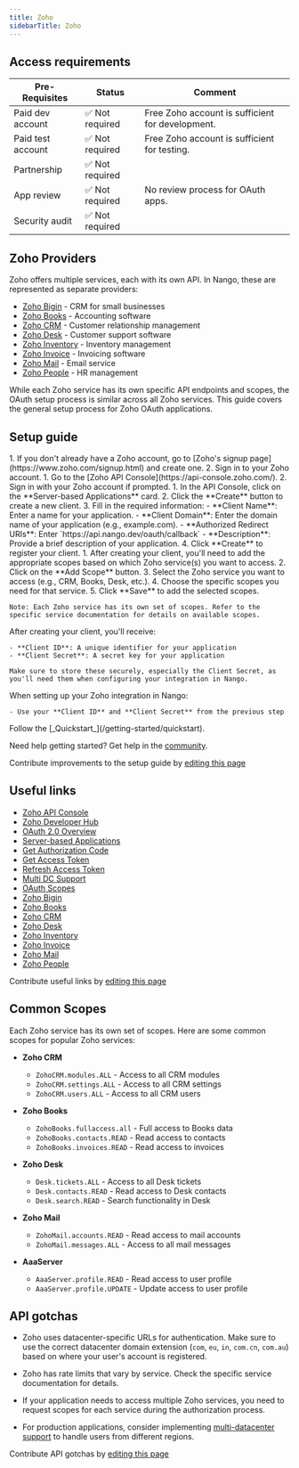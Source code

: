 ```yaml
---
title: Zoho
sidebarTitle: Zoho
---
```



<Overview />
<PreBuiltTooling />
<PreBuiltUseCases />

## Access requirements
| Pre-Requisites | Status | Comment|
| - | - | - |
| Paid dev account | ✅ Not required | Free Zoho account is sufficient for development. |
| Paid test account | ✅ Not required | Free Zoho account is sufficient for testing. |
| Partnership | ✅ Not required | |
| App review | ✅ Not required | No review process for OAuth apps. |
| Security audit | ✅ Not required | |

## Zoho Providers

Zoho offers multiple services, each with its own API. In Nango, these are represented as separate providers:

- [Zoho Bigin](./zoho-bigin.mdx) - CRM for small businesses
- [Zoho Books](./zoho-books.mdx) - Accounting software
- [Zoho CRM](./zoho-crm.mdx) - Customer relationship management
- [Zoho Desk](./zoho-desk.mdx) - Customer support software
- [Zoho Inventory](./zoho-inventory.mdx) - Inventory management
- [Zoho Invoice](./zoho-invoice.mdx) - Invoicing software
- [Zoho Mail](./zoho-mail.mdx) - Email service
- [Zoho People](./zoho-people.mdx) - HR management

While each Zoho service has its own specific API endpoints and scopes, the OAuth setup process is similar across all Zoho services. This guide covers the general setup process for Zoho OAuth applications.

## Setup guide

<Steps>
  <Step title="Create a Zoho account">
    1. If you don't already have a Zoho account, go to [Zoho's signup page](https://www.zoho.com/signup.html) and create one.
    2. Sign in to your Zoho account.
  </Step>
  
  <Step title="Access the Zoho API Console">
    1. Go to the [Zoho API Console](https://api-console.zoho.com/).
    2. Sign in with your Zoho account if prompted.
  </Step>
  
  <Step title="Create a new client">
    1. In the API Console, click on the **Server-based Applications** card.
    2. Click the **Create** button to create a new client.
    3. Fill in the required information:
       - **Client Name**: Enter a name for your application.
       - **Client Domain**: Enter the domain name of your application (e.g., example.com).
       - **Authorized Redirect URIs**: Enter `https://api.nango.dev/oauth/callback`
       - **Description**: Provide a brief description of your application.
    4. Click **Create** to register your client.
  </Step>
  
  <Step title="Select the appropriate scopes">
    1. After creating your client, you'll need to add the appropriate scopes based on which Zoho service(s) you want to access.
    2. Click on the **Add Scope** button.
    3. Select the Zoho service you want to access (e.g., CRM, Books, Desk, etc.).
    4. Choose the specific scopes you need for that service.
    5. Click **Save** to add the selected scopes.
    
    Note: Each Zoho service has its own set of scopes. Refer to the specific service documentation for details on available scopes.
  </Step>
  
  <Step title="Obtain your OAuth credentials">
    After creating your client, you'll receive:
    
    - **Client ID**: A unique identifier for your application
    - **Client Secret**: A secret key for your application
    
    Make sure to store these securely, especially the Client Secret, as you'll need them when configuring your integration in Nango.
  </Step>
  
  <Step title="Configure your integration in Nango">
    When setting up your Zoho integration in Nango:
    
    - Use your **Client ID** and **Client Secret** from the previous step
  </Step>
  <Step title="Next">
    Follow the [_Quickstart_](/getting-started/quickstart).
  </Step>
</Steps>

<Tip>Need help getting started? Get help in the [community](https://nango.dev/slack).</Tip>

<Note>Contribute improvements to the setup guide by [editing this page](https://github.com/nangohq/nango/tree/master/docs-v2/integrations/all/zoho.mdx)</Note>


## Useful links

- [Zoho API Console](https://api-console.zoho.com/)
- [Zoho Developer Hub](https://www.zoho.com/developer/hub/)
- [OAuth 2.0 Overview](https://www.zoho.com/accounts/protocol/oauth.html)
- [Server-based Applications](https://www.zoho.com/accounts/protocol/oauth/web-server-applications.html)
- [Get Authorization Code](https://www.zoho.com/accounts/protocol/oauth/web-apps/authorization.html)
- [Get Access Token](https://www.zoho.com/accounts/protocol/oauth/web-apps/access-token.html)
- [Refresh Access Token](https://www.zoho.com/accounts/protocol/oauth/web-apps/access-token-refresh.html)
- [Multi DC Support](https://www.zoho.com/accounts/protocol/oauth/multi-dc.html)
- [OAuth Scopes](https://www.zoho.com/accounts/protocol/oauth/scope.html)
- [Zoho Bigin](./zoho-bigin.mdx)
- [Zoho Books](./zoho-books.mdx)
- [Zoho CRM](./zoho-crm.mdx)
- [Zoho Desk](./zoho-desk.mdx)
- [Zoho Inventory](./zoho-inventory.mdx)
- [Zoho Invoice](./zoho-invoice.mdx)
- [Zoho Mail](./zoho-mail.mdx)
- [Zoho People](./zoho-people.mdx)

<Note>Contribute useful links by [editing this page](https://github.com/nangohq/nango/tree/master/docs-v2/integrations/all/zoho.mdx)</Note>


## Common Scopes

Each Zoho service has its own set of scopes. Here are some common scopes for popular Zoho services:

- **Zoho CRM**
  - `ZohoCRM.modules.ALL` - Access to all CRM modules
  - `ZohoCRM.settings.ALL` - Access to all CRM settings
  - `ZohoCRM.users.ALL` - Access to all CRM users

- **Zoho Books**
  - `ZohoBooks.fullaccess.all` - Full access to Books data
  - `ZohoBooks.contacts.READ` - Read access to contacts
  - `ZohoBooks.invoices.READ` - Read access to invoices

- **Zoho Desk**
  - `Desk.tickets.ALL` - Access to all Desk tickets
  - `Desk.contacts.READ` - Read access to Desk contacts
  - `Desk.search.READ` - Search functionality in Desk

- **Zoho Mail**
  - `ZohoMail.accounts.READ` - Read access to mail accounts
  - `ZohoMail.messages.ALL` - Access to all mail messages

- **AaaServer**
  - `AaaServer.profile.READ` - Read access to user profile
  - `AaaServer.profile.UPDATE` - Update access to user profile


## API gotchas

- Zoho uses datacenter-specific URLs for authentication. Make sure to use the correct datacenter domain extension (`com`, `eu`, `in`, `com.cn`, `com.au`) based on where your user's account is registered.

- Zoho has rate limits that vary by service. Check the specific service documentation for details.

- If your application needs to access multiple Zoho services, you need to request scopes for each service during the authorization process.

- For production applications, consider implementing [multi-datacenter support](https://www.zoho.com/accounts/protocol/oauth/multi-dc.html) to handle users from different regions.

<Note>Contribute API gotchas by [editing this page](https://github.com/nangohq/nango/tree/master/docs-v2/integrations/all/zoho.mdx)</Note>
